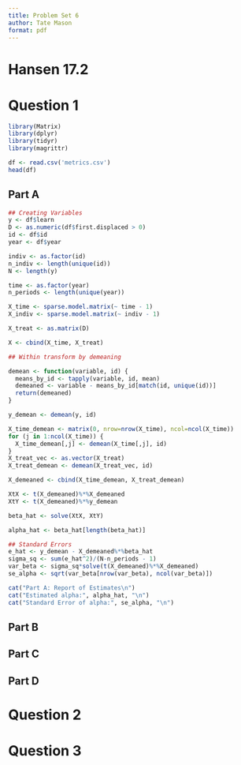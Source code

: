 ```yaml
---
title: Problem Set 6
author: Tate Mason
format: pdf
---
```


# Hansen 17.2

# Question 1

```r
library(Matrix)
library(dplyr)
library(tidyr)
library(magrittr)

df <- read.csv('metrics.csv')
head(df)
```

## Part A

```r
## Creating Variables
y <- df$learn
D <- as.numeric(df$first.displaced > 0)
id <- df$id
year <- df$year

indiv <- as.factor(id)
n_indiv <- length(unique(id))
N <- length(y)

time <- as.factor(year)
n_periods <- length(unique(year))

X_time <- sparse.model.matrix(~ time - 1)
X_indiv <- sparse.model.matrix(~ indiv - 1)

X_treat <- as.matrix(D)

X <- cbind(X_time, X_treat)

## Within transform by demeaning

demean <- function(variable, id) {
  means_by_id <- tapply(variable, id, mean)
  demeaned <- variable - means_by_id[match(id, unique(id))]
  return(demeaned)
}

y_demean <- demean(y, id)

X_time_demean <- matrix(0, nrow=nrow(X_time), ncol=ncol(X_time))
for (j in 1:ncol(X_time)) {
  X_time_demean[,j] <- demean(X_time[,j], id)
}
X_treat_vec <- as.vector(X_treat)
X_treat_demean <- demean(X_treat_vec, id)

X_demeaned <- cbind(X_time_demean, X_treat_demean)

XtX <- t(X_demeaned)%*%X_demeaned
XtY <- t(X_demeaned)%*%y_demean

beta_hat <- solve(XtX, XtY)

alpha_hat <- beta_hat[length(beta_hat)]

## Standard Errors
e_hat <- y_demean - X_demeaned%*%beta_hat
sigma_sq <- sum(e_hat^2)/(N-n_periods - 1)
var_beta <- sigma_sq*solve(t(X_demeaned)%*%X_demeaned)
se_alpha <- sqrt(var_beta[nrow(var_beta), ncol(var_beta)])
```

```r
cat("Part A: Report of Estimates\n")
cat("Estimated alpha:", alpha_hat, "\n")
cat("Standard Error of alpha:", se_alpha, "\n")
```

## Part B

## Part C

## Part D

# Question 2

# Question 3
